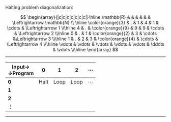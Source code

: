 
Halting problem diagonalization:

$$ 
  \begin{array}{|c|c|c|c|c|c|c|}\hline
  \mathbb{R} & & & & & & \Leftrightarrow \mathbb{N} \\ \hline
  \color{orange}{3} & . & 1 & 4 & 1 & \cdots & \Leftrightarrow 1 \\\hline
  4 & . & \color{orange}{9} & 9 & 9 & \cdots & \Leftrightarrow 2 \\\hline
  0 & . & 1 & \color{orange}{2} & 3 & \cdots &\Leftrightarrow 3 \\\hline
  1 & . & 2 & 3 & \color{orange}{4} & \cdots & \Leftrightarrow 4 \\\hline
 \vdots & \vdots & \vdots & \vdots & \vdots & \ddots & \vdots \\\hline
  \end{array}
$$

---


| Input&rarr;<br>&darr;Program | 0 | 1 | 2 | $\cdots$ |
| - | - | - | - | - |
| **0** | Halt | Loop | Loop | $\cdots$ |
| **1** |
| **2** |
| $\vdots$ | 

---